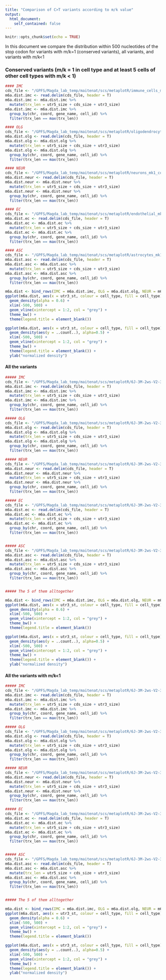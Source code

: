 ```yaml
---
title: "Comparison of C>T variants according to m/k value"
output:
  html_document:
    self_contained: false
---
```


```r
knitr::opts_chunk$set(echo = TRUE)
```

In this document we compare the distribution within 500 nucleotides of the stop codon for variants with m/k=1 (conserved variants), all variants, and variants with m/k<1

### Conserved variants (m/k = 1 in cell type and at least 5 cells of other cell types with m/k < 1)

```r

#### IMC
cds_file <- "/GPFS/Magda_lab_temp/maitenat/scs/metaplotR/immune_cells_mk1_common_mk09_5cells.dist.measures.txt"
m6a.dist.imc <- read.delim(cds_file, header = T)
m6a.dist.imc <- m6a.dist.imc %>%
  mutate(trx_len = utr5_size + cds_size + utr3_size)
m6a.dist.imc <- m6a.dist.imc %>%
  group_by(chr, coord, gene_name, cell_id) %>%
  filter(trx_len == max(trx_len))

#### OLG
cds_file <- "/GPFS/Magda_lab_temp/maitenat/scs/metaplotR/oligodendrocytes_mk1_common_mk09_5cells.dist.measures.txt"
m6a.dist.olg <- read.delim(cds_file, header = T)
m6a.dist.olg <- m6a.dist.olg %>%
  mutate(trx_len = utr5_size + cds_size + utr3_size)
m6a.dist.olg <- m6a.dist.olg %>%
  group_by(chr, coord, gene_name, cell_id) %>%
  filter(trx_len == max(trx_len))

#### NEUR
cds_file <- "/GPFS/Magda_lab_temp/maitenat/scs/metaplotR/neurons_mk1_common_mk09_5cells.dist.measures.txt"
m6a.dist.neur <- read.delim(cds_file, header = T)
m6a.dist.neur <- m6a.dist.neur %>%
  mutate(trx_len = utr5_size + cds_size + utr3_size)
m6a.dist.neur <- m6a.dist.neur %>%
  group_by(chr, coord, gene_name, cell_id) %>%
  filter(trx_len == max(trx_len))

#### EC
cds_file <- "/GPFS/Magda_lab_temp/maitenat/scs/metaplotR/endothelial_mk1_common_mk09_5cells.dist.measures.txt"
m6a.dist.ec <- read.delim(cds_file, header = T)
m6a.dist.ec <- m6a.dist.ec %>%
  mutate(trx_len = utr5_size + cds_size + utr3_size)
m6a.dist.ec <- m6a.dist.ec %>%
  group_by(chr, coord, gene_name, cell_id) %>%
  filter(trx_len == max(trx_len))

#### ASC
cds_file <- "/GPFS/Magda_lab_temp/maitenat/scs/metaplotR/astrocytes_mk1_common_mk09_5cells.dist.measures.txt"
m6a.dist.asc <- read.delim(cds_file, header = T)
m6a.dist.asc <- m6a.dist.asc %>%
  mutate(trx_len = utr5_size + cds_size + utr3_size)
m6a.dist.asc <- m6a.dist.asc %>%
  group_by(chr, coord, gene_name, cell_id) %>%
  filter(trx_len == max(trx_len))

m6a.dist <- bind_rows(IMC = m6a.dist.imc, OLG = m6a.dist.olg, NEUR = m6a.dist.neur, EC = m6a.dist.ec, ASC = m6a.dist.asc, .id = "cell_type")
ggplot(m6a.dist, aes(x = utr3_st, colour = cell_type, fill = cell_type)) +
  geom_density(alpha = 0.6) +
  xlim(-500, 500) + 
  geom_vline(xintercept = 1:2, col = "grey") + 
  theme_bw() +
  theme(legend.title = element_blank())

ggplot(m6a.dist, aes(x = utr3_st, colour = cell_type, fill = cell_type)) +
  geom_density(aes(y = ..count..), alpha=0.5) +
  xlim(-500, 500) + 
  geom_vline(xintercept = 1:2, col = "grey") + 
  theme_bw() +
  theme(legend.title = element_blank()) +
  ylab("normalized density")
```

#### All the variants 

```r

##### IMC
cds_file <- "/GPFS/Magda_lab_temp/maitenat/scs/metaplotR/6J-3M-2ws-V2-3-YTH_edit-sites_bc_filtered_all_yth_filt-all_IMC.dist.measures.txt"
m6a.dist.imc <- read.delim(cds_file, header = T)
m6a.dist.imc <- m6a.dist.imc %>%
  mutate(trx_len = utr5_size + cds_size + utr3_size)
m6a.dist.imc <- m6a.dist.imc %>%
  group_by(chr, coord, gene_name, cell_id) %>%
  filter(trx_len == max(trx_len))

##### OLG
cds_file <- "/GPFS/Magda_lab_temp/maitenat/scs/metaplotR/6J-3M-2ws-V2-3-YTH_edit-sites_bc_filtered_all_yth_filt-all_OLG.dist.measures.txt"
m6a.dist.olg <- read.delim(cds_file, header = T)
m6a.dist.olg <- m6a.dist.olg %>%
  mutate(trx_len = utr5_size + cds_size + utr3_size)
m6a.dist.olg <- m6a.dist.olg %>%
  group_by(chr, coord, gene_name, cell_id) %>%
  filter(trx_len == max(trx_len))

##### NEUR
cds_file <- "/GPFS/Magda_lab_temp/maitenat/scs/metaplotR/6J-3M-2ws-V2-3-YTH_edit-sites_bc_filtered_all_yth_filt-all_NEUR.dist.measures.txt"
m6a.dist.neur <- read.delim(cds_file, header = T)
m6a.dist.neur <- m6a.dist.neur %>%
  mutate(trx_len = utr5_size + cds_size + utr3_size)
m6a.dist.neur <- m6a.dist.neur %>%
  group_by(chr, coord, gene_name, cell_id) %>%
  filter(trx_len == max(trx_len))

##### EC
cds_file <- "/GPFS/Magda_lab_temp/maitenat/scs/metaplotR/6J-3M-2ws-V2-3-YTH_edit-sites_bc_filtered_all_yth_filt-all_EC.dist.measures.txt"
m6a.dist.ec <- read.delim(cds_file, header = T)
m6a.dist.ec <- m6a.dist.ec %>%
  mutate(trx_len = utr5_size + cds_size + utr3_size)
m6a.dist.ec <- m6a.dist.ec %>%
  group_by(chr, coord, gene_name, cell_id) %>%
  filter(trx_len == max(trx_len))


##### ASC
cds_file <- "/GPFS/Magda_lab_temp/maitenat/scs/metaplotR/6J-3M-2ws-V2-3-YTH_edit-sites_bc_filtered_all_yth_filt-all_ASC.dist.measures.txt"
m6a.dist.asc <- read.delim(cds_file, header = T)
m6a.dist.asc <- m6a.dist.asc %>%
  mutate(trx_len = utr5_size + cds_size + utr3_size)
m6a.dist.asc <- m6a.dist.asc %>%
  group_by(chr, coord, gene_name, cell_id) %>%
  filter(trx_len == max(trx_len))


##### The 5 of them alltogether

m6a.dist <- bind_rows(IMC = m6a.dist.imc, OLG = m6a.dist.olg, NEUR = m6a.dist.neur, EC = m6a.dist.ec, ASC = m6a.dist.asc, .id = "cell_type")
ggplot(m6a.dist, aes(x = utr3_st, colour = cell_type, fill = cell_type)) +
  geom_density(alpha = 0.6) +
  xlim(-500, 500) + 
  geom_vline(xintercept = 1:2, col = "grey") + 
  theme_bw() +
  theme(legend.title = element_blank())

ggplot(m6a.dist, aes(x = utr3_st, colour = cell_type, fill = cell_type)) +
  geom_density(aes(y = ..count..), alpha=0.5) +
  xlim(-500, 500) + 
  geom_vline(xintercept = 1:2, col = "grey") + 
  theme_bw() +
  theme(legend.title = element_blank()) +
  ylab("normalized density")
```


#### All the variants with m/k<1

```r

##### IMC
cds_file <- "/GPFS/Magda_lab_temp/maitenat/scs/metaplotR/6J-3M-2ws-V2-3-YTH_edit-sites_bc_filtered_all_yth_filt-all_mk_leq1_IMC.dist.measures.txt"
m6a.dist.imc <- read.delim(cds_file, header = T)
m6a.dist.imc <- m6a.dist.imc %>%
  mutate(trx_len = utr5_size + cds_size + utr3_size)
m6a.dist.imc <- m6a.dist.imc %>%
  group_by(chr, coord, gene_name, cell_id) %>%
  filter(trx_len == max(trx_len))

##### OLG
cds_file <- "/GPFS/Magda_lab_temp/maitenat/scs/metaplotR/6J-3M-2ws-V2-3-YTH_edit-sites_bc_filtered_all_yth_filt-all_mk_leq1_OLG.dist.measures.txt"
m6a.dist.olg <- read.delim(cds_file, header = T)
m6a.dist.olg <- m6a.dist.olg %>%
  mutate(trx_len = utr5_size + cds_size + utr3_size)
m6a.dist.olg <- m6a.dist.olg %>%
  group_by(chr, coord, gene_name, cell_id) %>%
  filter(trx_len == max(trx_len))

##### NEUR
cds_file <- "/GPFS/Magda_lab_temp/maitenat/scs/metaplotR/6J-3M-2ws-V2-3-YTH_edit-sites_bc_filtered_all_yth_filt-all_mk_leq1_NEUR.dist.measures.txt"
m6a.dist.neur <- read.delim(cds_file, header = T)
m6a.dist.neur <- m6a.dist.neur %>%
  mutate(trx_len = utr5_size + cds_size + utr3_size)
m6a.dist.neur <- m6a.dist.neur %>%
  group_by(chr, coord, gene_name, cell_id) %>%
  filter(trx_len == max(trx_len))

##### EC
cds_file <- "/GPFS/Magda_lab_temp/maitenat/scs/metaplotR/6J-3M-2ws-V2-3-YTH_edit-sites_bc_filtered_all_yth_filt-all_mk_leq1_EC.dist.measures.txt"
m6a.dist.ec <- read.delim(cds_file, header = T)
m6a.dist.ec <- m6a.dist.ec %>%
  mutate(trx_len = utr5_size + cds_size + utr3_size)
m6a.dist.ec <- m6a.dist.ec %>%
  group_by(chr, coord, gene_name, cell_id) %>%
  filter(trx_len == max(trx_len))


##### ASC
cds_file <- "/GPFS/Magda_lab_temp/maitenat/scs/metaplotR/6J-3M-2ws-V2-3-YTH_edit-sites_bc_filtered_all_yth_filt-all_mk_leq1_ASC.dist.measures.txt"
m6a.dist.asc <- read.delim(cds_file, header = T)
m6a.dist.asc <- m6a.dist.asc %>%
  mutate(trx_len = utr5_size + cds_size + utr3_size)
m6a.dist.asc <- m6a.dist.asc %>%
  group_by(chr, coord, gene_name, cell_id) %>%
  filter(trx_len == max(trx_len))


##### The 5 of them alltogether

m6a.dist <- bind_rows(IMC = m6a.dist.imc, OLG = m6a.dist.olg, NEUR = m6a.dist.neur, EC = m6a.dist.ec, ASC = m6a.dist.asc, .id = "cell_type")
ggplot(m6a.dist, aes(x = utr3_st, colour = cell_type, fill = cell_type)) +
  geom_density(alpha = 0.6) +
  xlim(-500, 500) + 
  geom_vline(xintercept = 1:2, col = "grey") + 
  theme_bw() +
  theme(legend.title = element_blank())

ggplot(m6a.dist, aes(x = utr3_st, colour = cell_type, fill = cell_type)) +
  geom_density(aes(y = ..count..), alpha=0.5) +
  xlim(-500, 500) + 
  geom_vline(xintercept = 1:2, col = "grey") + 
  theme_bw() +
  theme(legend.title = element_blank()) +
  ylab("normalized density")
```

